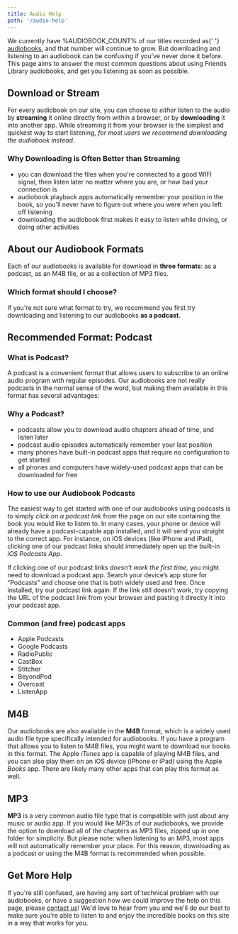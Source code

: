 ```yaml
---
title: Audio Help
path: '/audio-help'
---
```


<Lead>
  We currently have %AUDIOBOOK_COUNT% of our titles recorded as{' '}
  <a href="./audiobooks">audiobooks</a>, and that number will continue to grow. But
  downloading and listening to an audiobook can be confusing if you&rsquo;ve never done it
  before. This page aims to answer the most common questions about using Friends Library
  audiobooks, and get you listening as soon as possible.
</Lead>

## Download or Stream

For every audiobook on our site, you can choose to _either_ listen to the audio by
**streaming** it online directly from within a browser, or by **downloading** it into
another app. While streaming it from your browser is the simplest and quickest way to
start listening, _for most users we recommend downloading the audiobook instead._

### Why Downloading is Often Better than Streaming

- you can download the files when you're connected to a good WIFI signal, then listen
  later no matter where you are, or how bad your connection is
- audiobook playback apps automatically remember your position in the book, so you'll
  never have to figure out where you were when you left off listening
- downloading the audiobook first makes it easy to listen while driving, or doing other
  activities

## About our Audiobook Formats

Each of our audiobooks is available for download in **three formats**: as a podcast, as an
M4B file, or as a collection of MP3 files.

### Which format should I choose?

If you're not sure what format to try, we recommend you first try downloading and
listening to our audiobooks **as a podcast**.

## Recommended Format: Podcast

### What is Podcast?

A podcast is a convenient format that allows users to subscribe to an online audio program
with regular episodes. Our audiobooks are not really podcasts in the normal sense of the
word, but making them available in this format has several advantages:

### Why a Podcast?

- podcasts allow you to download audio chapters ahead of time, and listen later
- podcast audio episodes automatically remember your last position
- many phones have built-in podcast apps that require no configuration to get started
- all phones and computers have widely-used podcast apps that can be downloaded for free

### How to use our Audiobook Podcasts

The easiest way to get started with one of our audiobooks using podcasts is to simply
_click on a podcast link_ from the page on our site containing the book you would like to
listen to. In many cases, your phone or device will already have a podcast-capable app
installed, and it will send you straight to the correct app. For instance, on iOS devices
(like iPhone and iPad), clicking one of our podcast links should immediately open up the
built-in _iOS Podcasts App_.

If clicking one of our podcast links _doesn't work the first time,_ you might need to
download a podcast app. Search your device&rsquo;s app store for &ldquo;Podcasts&rdquo;
and choose one that is both widely used and free. Once installed, try our podcast link
again. If the link still doesn't work, try copying the URL of the podcast link from your
browser and pasting it directly it into your podcast app.

### Common (and free) podcast apps

- Apple Podcasts
- Google Podcasts
- RadioPublic
- CastBox
- Stitcher
- BeyondPod
- Overcast
- ListenApp

## M4B

Our audiobooks are also available in the **M4B** format, which is a widely used audio file
type specifically intended for audiobooks. If you have a program that allows you to listen
to M4B files, you might want to download our books in this format. The Apple _iTunes_ app
is capable of playing M4B files, and you can also play them on an iOS device (iPhone or
iPad) using the Apple _Books_ app. There are likely many other apps that can play this
format as well.

## MP3

**MP3** is a very common audio file type that is compatible with just about any music or
audio app. If you would like MP3s of our audiobooks, we provide the option to download all
of the chapters as MP3 files, zipped up in one folder for simplicity. But please note:
when listening to an MP3, most apps will not automatically remember your place. For this
reason, downloading as a podcast or using the M4B format is recommended when possible.

## Get More Help

If you're still confused, are having any sort of technical problem with our audiobooks, or
have a suggestion how we could improve the help on this page, please
[contact us](./contact)! We'd love to hear from you and we'll do our best to make sure
you're able to listen to and enjoy the incredible books on this site in a way that works
for you.
